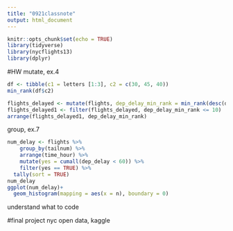 ```yaml
---
title: "0921classnote"
output: html_document
---
```


```r
knitr::opts_chunk$set(echo = TRUE)
library(tidyverse)
library(nycflights13)
library(dplyr)
```

#HW
mutate, ex.4
```r
df <- tibble(c1 = letters [1:3], c2 = c(30, 45, 40))
min_rank(df$c2)
```

```r
flights_delayed <- mutate(flights, dep_delay_min_rank = min_rank(desc(dep_delay)))
flights_delayed1 <- filter(flights_delayed, dep_delay_min_rank <= 10)
arrange(flights_delayed1, dep_delay_min_rank)
```

group, ex.7
```r
num_delay <- flights %>%
    group_by(tailnum) %>%
    arrange(time_hour) %>%
    mutate(yes = cumall(dep_delay < 60)) %>%
    filter(yes == TRUE) %>%
  tally(sort = TRUE) 
num_delay
ggplot(num_delay)+
  geom_histogram(mapping = aes(x = n), boundary = 0)
```

understand what to code

#final project
nyc open data, kaggle